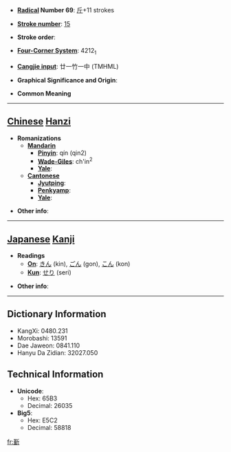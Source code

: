 * '''[[Wiktionary:Chinese radical index| Radical]] Number 69''': [[Wiktionary:Chinese radical index 斤|斤]]+11 strokes

* '''[[Wiktionary:Chinese total strokes index|Stroke number]]''': [[Wiktionary:Chinese total strokes index 15|15]]

* '''Stroke order''': 

* '''[[Wiktionary:Chinese four corner index|Four-Corner System]]''': 4212<sub>1</sub>

* '''[[Wiktionary:Chinese Cangjie index|Cangjie input]]''': 廿一竹一中 (TMHML)

* '''Graphical Significance and Origin''': 

* '''Common Meaning'''

----

== [[Chinese]] [[Hanzi]] ==

* '''Romanizations'''
** '''[[Mandarin]]'''
*** '''[[Pinyin]]''': qín (qin2)
*** '''[[Wade-Giles]]''': ch'in<sup>2</sup>
*** '''[[Yale]]''': 
** '''[[Cantonese]]'''
*** '''[[Jyutping]]''':
*** '''[[Penkyamp]]''': 
*** '''[[Yale]]''': 

* '''Other info''': 

----

== [[Japanese]] [[Kanji]] ==

* '''Readings'''
** '''[[On]]''': [[きん]] (kin), [[ごん]] (gon), [[こん]] (kon)
** '''[[Kun]]''': [[せり]] (seri)

* '''Other info''':  

----

== Dictionary Information ==

* KangXi: 0480.231
* Morobashi: 13591
* Dae Jaweon: 0841.110
* Hanyu Da Zidian: 32027.050

== Technical Information ==

* '''Unicode''':
** Hex: 65B3
** Decimal: 26035
* '''Big5''':
** Hex: E5C2
** Decimal: 58818

[[fr:斳]]